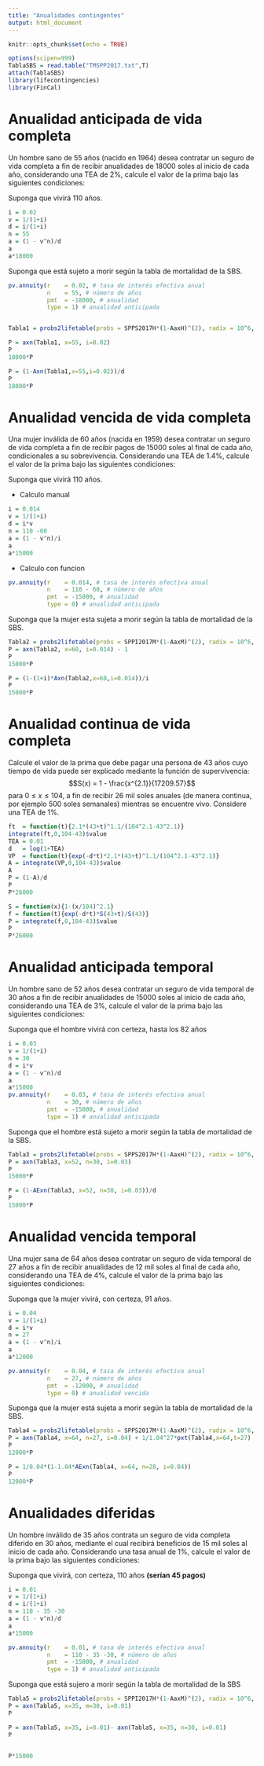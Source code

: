 ```yaml
---
title: "Anualidades contingentes"
output: html_document
---
```


```r
knitr::opts_chunk$set(echo = TRUE)
```

```r
options(scipen=999)
TablaSBS = read.table("TMSPP2017.txt",T)
attach(TablaSBS)
library(lifecontingencies)
library(FinCal)
```

# Anualidad anticipada de vida completa

Un hombre sano de 55 años (nacido en 1964) desea contratar un seguro de vida completa a fin de recibir anualidades de 18000 soles al inicio de cada año, considerando una TEA de $2\%$, calcule el valor de la prima bajo las siguientes condiciones:

Suponga que vivirá 110 años.
```r
i = 0.02
v = 1/(1+i)
d = i/(1+i)
n = 55
a = (1 - v^n)/d
a
a*18000
```
Suponga que está sujeto a morir según la tabla de mortalidad de la SBS.

```r
pv.annuity(r    = 0.02, # tasa de interés efectiva anual
           n    = 55, # número de años
           pmt  = -18000, # anualidad
           type = 1) # anualidad anticipada


Tabla1 = probs2lifetable(probs = SPPS2017H*(1-AaxH)^(2), radix = 10^6,   type = "qx",  name = "Tabla 1")
```
```r
P = axn(Tabla1, x=55, i=0.02)
P
18000*P
```

```r
P = (1-Axn(Tabla1,x=55,i=0.02))/d
P
18000*P
```

# Anualidad vencida de vida completa

Una mujer inválida de 60 años (nacida en 1959) desea contratar un seguro de vida completa a fin de recibir pagos de 15000 soles al final de cada año, condicionales a su sobrevivencia. Considerando una TEA de $1.4\%$, calcule el valor de la prima bajo las siguientes condiciones:

Suponga que vivirá 110 años.

- Calculo manual
```r
i = 0.014
v = 1/(1+i)
d = i*v
n = 110 -60
a = (1 - v^n)/i
a
a*15000
```

- Calculo con funcion
```r
pv.annuity(r    = 0.014, # tasa de interés efectiva anual
           n    = 110 - 60, # número de años
           pmt  = -15000, # anualidad
           type = 0) # anualidad anticipada
```

Suponga que la mujer esta sujeta a morir según la tabla de mortalidad de la SBS.
```r
Tabla2 = probs2lifetable(probs = SPPI2017M*(1-AaxM)^(2), radix = 10^6,   type = "qx",  name = "Tabla 2")
P = axn(Tabla2, x=60, i=0.014) - 1
P
15000*P
```

```r
P = (1-(1+i)*Axn(Tabla2,x=60,i=0.014))/i
P
15000*P
```

# Anualidad continua de vida completa

Calcule el valor de la prima que debe pagar una persona de 43 años cuyo tiempo de vida puede ser explicado mediante la función de supervivencia:
$$S(x) = 1 - \frac{x^{2.1}}{17209.57}$$
para $0\leq x\leq104$, a fin de recibir 26 mil soles anuales (de manera continua, por ejemplo 500 soles semanales) mientras se encuentre vivo. Considere una TEA de $1\%$.

```r
ft  = function(t){2.1*(43+t)^1.1/(104^2.1-43^2.1)}
integrate(ft,0,104-43)$value
TEA = 0.01
d   = log(1+TEA)
VP  = function(t){exp(-d*t)*2.1*(43+t)^1.1/(104^2.1-43^2.1)}
A = integrate(VP,0,104-43)$value
A
P = (1-A)/d
P
P*26000

S = function(x){1-(x/104)^2.1}
f = function(t){exp(-d*t)*S(43+t)/S(43)}
P = integrate(f,0,104-43)$value
P
P*26000
```


# Anualidad anticipada temporal

Un hombre sano de 52 años desea contratar un seguro de vida temporal de 30 años a fin de recibir anualidades de 15000 soles al inicio de cada año, considerando una TEA de $3\%$, calcule el valor de la prima bajo las siguientes condiciones:

Suponga que el hombre vivirá con certeza, hasta los 82 años
```r
i = 0.03
v = 1/(1+i)
n = 30
d = i*v
a = (1 - v^n)/d
a
a*15000
pv.annuity(r    = 0.03, # tasa de interés efectiva anual
           n    = 30, # número de años
           pmt  = -15000, # anualidad
           type = 1) # anualidad anticipada
```

Suponga que el hombre está sujeto a morir según la tabla de mortalidad de la SBS.
```r
Tabla3 = probs2lifetable(probs = SPPS2017H*(1-AaxH)^(2), radix = 10^6,   type = "qx",  name = "Tabla 3")
P = axn(Tabla3, x=52, n=30, i=0.03)
P
15000*P

P = (1-AExn(Tabla3, x=52, n=30, i=0.03))/d
P
15000*P

```


# Anualidad vencida temporal

Una mujer sana de 64 años desea contratar un seguro de vida temporal de 27 años a fin de recibir anualidades de 12 mil soles al final de cada año, considerando una TEA de $4\%$, calcule el valor de la prima bajo las siguientes condiciones:

Suponga que la mujer vivirá, con certeza, 91 años.
```r
i = 0.04
v = 1/(1+i)
d = i*v
n = 27
a = (1 - v^n)/i
a
a*12000

pv.annuity(r    = 0.04, # tasa de interés efectiva anual
           n    = 27, # número de años
           pmt  = -12000, # anualidad
           type = 0) # anualidad vencida
```

Suponga que la mujer está sujeta a morir según la tabla de mortalidad de la SBS.
```r
Tabla4 = probs2lifetable(probs = SPPS2017M*(1-AaxM)^(2), radix = 10^6,   type = "qx",  name = "Tabla 4")
P = axn(Tabla4, x=64, n=27, i=0.04) + 1/1.04^27*pxt(Tabla4,x=64,t=27) - 1
P
12000*P

P = 1/0.04*(1-1.04*AExn(Tabla4, x=64, n=28, i=0.04))
P
12000*P
```

# Anualidades diferidas

Un hombre inválido de 35 años contrata un seguro de vida completa diferido en 30 años, mediante el cual recibirá beneficios de 15 mil soles al inicio de cada año. Considerando una tasa anual de $1\%$, calcule el valor de la prima bajo las siguientes condiciones:

Suponga que vivirá, con certeza, 110 años **(serían 45 pagos)**
```r
i = 0.01
v = 1/(1+i)
d = i/(1+i)
n = 110 - 35 -30
a = (1 - v^n)/d
a
a*15000

pv.annuity(r    = 0.01, # tasa de interés efectiva anual
           n    = 110 - 35 -30, # número de años
           pmt  = -15000, # anualidad
           type = 1) # anualidad anticipada
```

Suponga que está sujero a morir según la tabla de mortalidad de la SBS
```r
Tabla5 = probs2lifetable(probs = SPPI2017H*(1-AaxM)^(2), radix = 10^6,   type = "qx",  name = "Tabla 5")
P = axn(Tabla5, x=35, m=30, i=0.01)
P

P = axn(Tabla5, x=35, i=0.01)- axn(Tabla5, x=35, n=30, i=0.01)
P


P*15000
```

